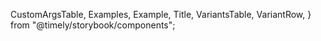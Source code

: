 
  CustomArgsTable,
  Examples,
  Example,
  Title,
  VariantsTable,
  VariantRow,
} from "@timely/storybook/components";


<Meta title="UI/Form/TimezoneSelect" component={TimezoneSelect} />

<Title title="TimezoneSelect" suffix="Brief" subtitle="Version 1.0 — Last Update: 25 Aug 2023" />

## Definition

The `TimezoneSelect` component is used to display timezone options.

## Structure

The `TimezoneSelect` component can be used to display timezone options.

<CustomArgsTable of={TimezoneSelect} />

## Examples

<Examples title="TimezoneSelect">
  <Example title="Default">
    <StorybookTrpcProvider>
      <TimezoneSelect value="Africa/Douala" />
    </StorybookTrpcProvider>
  </Example>
  <Example title="Disabled">
    <StorybookTrpcProvider>
      <TimezoneSelect value="Africa/Douala" isDisabled />
    </StorybookTrpcProvider>
  </Example>
</Examples>

## TimezoneSelect Story

<Canvas>
  <Story
    name="TimezoneSelect"
    args={{
      className: "mt-24",
      value: "Africa/Douala",
      variant: "default",
      isDisabled: false,
      timezones: {
        "Timezone 1": "City 1",
        "Timezone 2": "City 2",
        "Timezone 3": "City 3",
      },
      isLoading: false,
    }}
    argTypes={{
      value: {
        control: { disable: true },
      },
      variant: {
        control: {
          type: "inline-radio",
          options: ["default", "minimal"],
        },
      },
    }}>
    {(args) => (
      <VariantsTable titles={["Default"]} columnMinWidth={350}>
        <VariantRow>
          <StorybookTrpcProvider>
            <TimezoneSelect {...args} />
          </StorybookTrpcProvider>
        </VariantRow>
      </VariantsTable>
    )}
  </Story>
</Canvas>
